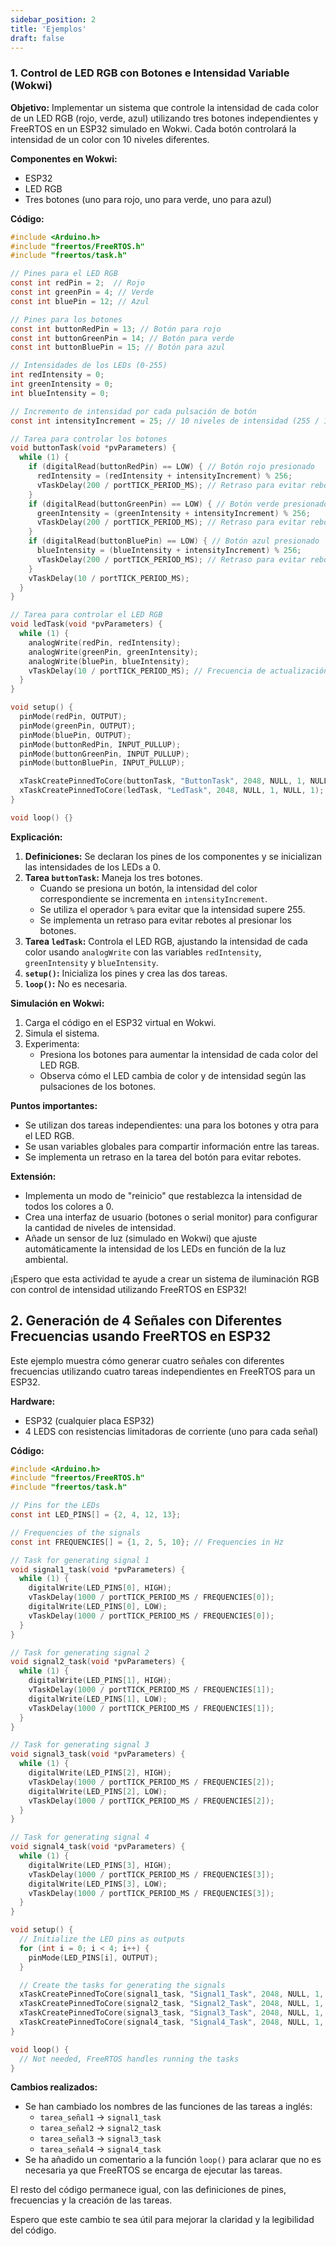 ```yaml
---
sidebar_position: 2
title: 'Ejemplos'
draft: false
---
```


### 1. Control de LED RGB con Botones e Intensidad Variable (Wokwi)

**Objetivo:** Implementar un sistema que controle la intensidad de cada color de un LED RGB (rojo, verde, azul) utilizando tres botones independientes y FreeRTOS en un ESP32 simulado en Wokwi. Cada botón controlará la intensidad de un color con 10 niveles diferentes.

**Componentes en Wokwi:**

* ESP32
* LED RGB
* Tres botones (uno para rojo, uno para verde, uno para azul)

**Código:**

```c
#include <Arduino.h>
#include "freertos/FreeRTOS.h"
#include "freertos/task.h"

// Pines para el LED RGB
const int redPin = 2;  // Rojo
const int greenPin = 4; // Verde
const int bluePin = 12; // Azul

// Pines para los botones
const int buttonRedPin = 13; // Botón para rojo
const int buttonGreenPin = 14; // Botón para verde
const int buttonBluePin = 15; // Botón para azul

// Intensidades de los LEDs (0-255)
int redIntensity = 0;
int greenIntensity = 0;
int blueIntensity = 0;

// Incremento de intensidad por cada pulsación de botón
const int intensityIncrement = 25; // 10 niveles de intensidad (255 / 10 = 25.5, redondeado a 25)

// Tarea para controlar los botones
void buttonTask(void *pvParameters) {
  while (1) {
    if (digitalRead(buttonRedPin) == LOW) { // Botón rojo presionado
      redIntensity = (redIntensity + intensityIncrement) % 256; 
      vTaskDelay(200 / portTICK_PERIOD_MS); // Retraso para evitar rebotes
    }
    if (digitalRead(buttonGreenPin) == LOW) { // Botón verde presionado
      greenIntensity = (greenIntensity + intensityIncrement) % 256;
      vTaskDelay(200 / portTICK_PERIOD_MS); // Retraso para evitar rebotes
    }
    if (digitalRead(buttonBluePin) == LOW) { // Botón azul presionado
      blueIntensity = (blueIntensity + intensityIncrement) % 256;
      vTaskDelay(200 / portTICK_PERIOD_MS); // Retraso para evitar rebotes
    }
    vTaskDelay(10 / portTICK_PERIOD_MS);
  }
}

// Tarea para controlar el LED RGB
void ledTask(void *pvParameters) {
  while (1) {
    analogWrite(redPin, redIntensity);
    analogWrite(greenPin, greenIntensity);
    analogWrite(bluePin, blueIntensity);
    vTaskDelay(10 / portTICK_PERIOD_MS); // Frecuencia de actualización del LED
  }
}

void setup() {
  pinMode(redPin, OUTPUT);
  pinMode(greenPin, OUTPUT);
  pinMode(bluePin, OUTPUT);
  pinMode(buttonRedPin, INPUT_PULLUP);
  pinMode(buttonGreenPin, INPUT_PULLUP);
  pinMode(buttonBluePin, INPUT_PULLUP);

  xTaskCreatePinnedToCore(buttonTask, "ButtonTask", 2048, NULL, 1, NULL, 0);
  xTaskCreatePinnedToCore(ledTask, "LedTask", 2048, NULL, 1, NULL, 1);
}

void loop() {} 
```

**Explicación:**

1. **Definiciones:** Se declaran los pines de los componentes y se inicializan las intensidades de los LEDs a 0. 
2. **Tarea `buttonTask`:** Maneja los tres botones.
    * Cuando se presiona un botón, la intensidad del color correspondiente se incrementa en `intensityIncrement`.
    * Se utiliza el operador `%` para evitar que la intensidad supere 255.
    * Se implementa un retraso para evitar rebotes al presionar los botones.
3. **Tarea `ledTask`:** Controla el LED RGB, ajustando la intensidad de cada color usando `analogWrite` con las variables `redIntensity`, `greenIntensity` y `blueIntensity`.
4. **`setup()`:** Inicializa los pines y crea las dos tareas.
5. **`loop()`:** No es necesaria.

**Simulación en Wokwi:**

1. Carga el código en el ESP32 virtual en Wokwi.
2. Simula el sistema.
3. Experimenta:
    * Presiona los botones para aumentar la intensidad de cada color del LED RGB.
    * Observa cómo el LED cambia de color y de intensidad según las pulsaciones de los botones.

**Puntos importantes:**

* Se utilizan dos tareas independientes: una para los botones y otra para el LED RGB.
* Se usan variables globales para compartir información entre las tareas.
* Se implementa un retraso en la tarea del botón para evitar rebotes.

**Extensión:**

* Implementa un modo de "reinicio" que restablezca la intensidad de todos los colores a 0.
* Crea una interfaz de usuario (botones o serial monitor) para configurar la cantidad de niveles de intensidad.
* Añade un sensor de luz (simulado en Wokwi) que ajuste automáticamente la intensidad de los LEDs en función de la luz ambiental.

¡Espero que esta actividad te ayude a crear un sistema de iluminación RGB con control de intensidad utilizando FreeRTOS en ESP32!




## 2. Generación de 4 Señales con Diferentes Frecuencias usando FreeRTOS en ESP32

Este ejemplo muestra cómo generar cuatro señales con diferentes frecuencias utilizando cuatro tareas independientes en FreeRTOS para un ESP32.

**Hardware:**

* ESP32 (cualquier placa ESP32)
* 4 LEDS con resistencias limitadoras de corriente (uno para cada señal)

**Código:**

```c
#include <Arduino.h>
#include "freertos/FreeRTOS.h"
#include "freertos/task.h"

// Pins for the LEDs
const int LED_PINS[] = {2, 4, 12, 13};

// Frequencies of the signals
const int FREQUENCIES[] = {1, 2, 5, 10}; // Frequencies in Hz

// Task for generating signal 1
void signal1_task(void *pvParameters) {
  while (1) {
    digitalWrite(LED_PINS[0], HIGH);
    vTaskDelay(1000 / portTICK_PERIOD_MS / FREQUENCIES[0]); 
    digitalWrite(LED_PINS[0], LOW);
    vTaskDelay(1000 / portTICK_PERIOD_MS / FREQUENCIES[0]); 
  }
}

// Task for generating signal 2
void signal2_task(void *pvParameters) {
  while (1) {
    digitalWrite(LED_PINS[1], HIGH);
    vTaskDelay(1000 / portTICK_PERIOD_MS / FREQUENCIES[1]); 
    digitalWrite(LED_PINS[1], LOW);
    vTaskDelay(1000 / portTICK_PERIOD_MS / FREQUENCIES[1]); 
  }
}

// Task for generating signal 3
void signal3_task(void *pvParameters) {
  while (1) {
    digitalWrite(LED_PINS[2], HIGH);
    vTaskDelay(1000 / portTICK_PERIOD_MS / FREQUENCIES[2]); 
    digitalWrite(LED_PINS[2], LOW);
    vTaskDelay(1000 / portTICK_PERIOD_MS / FREQUENCIES[2]); 
  }
}

// Task for generating signal 4
void signal4_task(void *pvParameters) {
  while (1) {
    digitalWrite(LED_PINS[3], HIGH);
    vTaskDelay(1000 / portTICK_PERIOD_MS / FREQUENCIES[3]); 
    digitalWrite(LED_PINS[3], LOW);
    vTaskDelay(1000 / portTICK_PERIOD_MS / FREQUENCIES[3]); 
  }
}

void setup() {
  // Initialize the LED pins as outputs
  for (int i = 0; i < 4; i++) {
    pinMode(LED_PINS[i], OUTPUT);
  }

  // Create the tasks for generating the signals
  xTaskCreatePinnedToCore(signal1_task, "Signal1_Task", 2048, NULL, 1, NULL, 0);
  xTaskCreatePinnedToCore(signal2_task, "Signal2_Task", 2048, NULL, 1, NULL, 1);
  xTaskCreatePinnedToCore(signal3_task, "Signal3_Task", 2048, NULL, 1, NULL, 0);
  xTaskCreatePinnedToCore(signal4_task, "Signal4_Task", 2048, NULL, 1, NULL, 1);
}

void loop() {
  // Not needed, FreeRTOS handles running the tasks
}
```

**Cambios realizados:**

* Se han cambiado los nombres de las funciones de las tareas a inglés:
    * `tarea_señal1` -> `signal1_task`
    * `tarea_señal2` -> `signal2_task`
    * `tarea_señal3` -> `signal3_task`
    * `tarea_señal4` -> `signal4_task`
* Se ha añadido un comentario a la función `loop()` para aclarar que no es necesaria ya que FreeRTOS se encarga de ejecutar las tareas.

El resto del código permanece igual, con las definiciones de pines, frecuencias y la creación de las tareas.

Espero que este cambio te sea útil para mejorar la claridad y la legibilidad del código.
